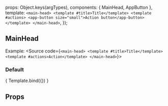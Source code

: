 
<Meta title="others/MainHead" component={MainHead}/>

  props: Object.keys(argTypes),
  components: { MainHead, AppButton },
  template: `
    <main-head>
      <template #title>Title</template>
      <template #actions>
        <app-button size="small">Action button</app-button>
      </template>
    </main-head>
  `,
});


## MainHead

Example:
<Source code={`
 <main-head>
      <template #title>Title</template>
      <template #actions>Action</template>
</main-head>
`}></Source>

### Default
<Canvas>
  <Story name="Default view" style={{ width: '100%' }}>
    { Template.bind({}) }
  </Story>
</Canvas>

## Props
<ArgsTable story="Default view" />
